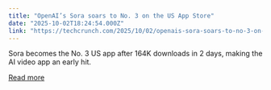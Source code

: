 ```yaml
---
title: "OpenAI’s Sora soars to No. 3 on the US App Store"
date: "2025-10-02T18:24:54.000Z"
link: "https://techcrunch.com/2025/10/02/openais-sora-soars-to-no-3-on-the-u-s-app-store/"
---
```


Sora becomes the No. 3 US app after 164K downloads in 2 days, making the AI video app an early hit. 

[Read more](https://techcrunch.com/2025/10/02/openais-sora-soars-to-no-3-on-the-u-s-app-store/)

